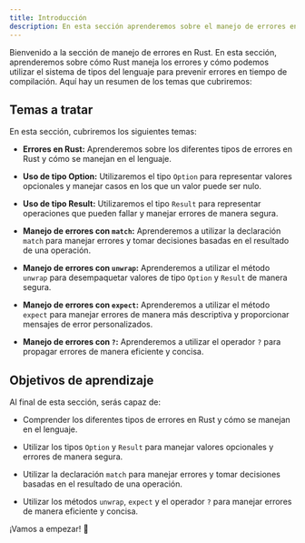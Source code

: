 ```yaml
---
title: Introducción
description: En esta sección aprenderemos sobre el manejo de errores en Rust y cómo podemos utilizar el sistema de tipos del lenguaje para prevenir errores en tiempo de compilación.
---
```


Bienvenido a la sección de manejo de errores en Rust. En esta sección, aprenderemos sobre cómo Rust maneja los errores y cómo podemos utilizar el sistema de tipos del lenguaje para prevenir errores en tiempo de compilación. Aquí hay un resumen de los temas que cubriremos:

## Temas a tratar
En esta sección, cubriremos los siguientes temas:

- **Errores en Rust:** Aprenderemos sobre los diferentes tipos de errores en Rust y cómo se manejan en el lenguaje.

- **Uso de tipo Option:** Utilizaremos el tipo `Option` para representar valores opcionales y manejar casos en los que un valor puede ser nulo.

- **Uso de tipo Result:** Utilizaremos el tipo `Result` para representar operaciones que pueden fallar y manejar errores de manera segura.

- **Manejo de errores con `match`:** Aprenderemos a utilizar la declaración `match` para manejar errores y tomar decisiones basadas en el resultado de una operación.

- **Manejo de errores con `unwrap`:** Aprenderemos a utilizar el método `unwrap` para desempaquetar valores de tipo `Option` y `Result` de manera segura.

- **Manejo de errores con `expect`:** Aprenderemos a utilizar el método `expect` para manejar errores de manera más descriptiva y proporcionar mensajes de error personalizados.

- **Manejo de errores con `?`:** Aprenderemos a utilizar el operador `?` para propagar errores de manera eficiente y concisa.


## Objetivos de aprendizaje
Al final de esta sección, serás capaz de:

- Comprender los diferentes tipos de errores en Rust y cómo se manejan en el lenguaje.

- Utilizar los tipos `Option` y `Result` para manejar valores opcionales y errores de manera segura.

- Utilizar la declaración `match` para manejar errores y tomar decisiones basadas en el resultado de una operación.

- Utilizar los métodos `unwrap`, `expect` y el operador `?` para manejar errores de manera eficiente y concisa.

¡Vamos a empezar! 🚀